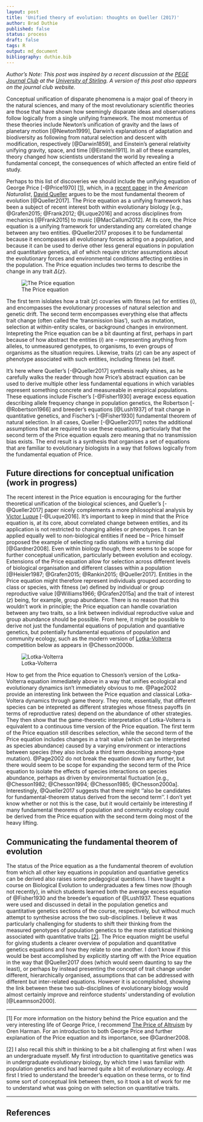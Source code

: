```yaml
---
layout: post
title: 'Unified theory of evolution: thoughts on Queller (2017)'
author: Brad Duthie
published: false
status: process
draft: false
tags: R
output: md_document
bibliography: duthie.bib
---
```


*Author's Note: This post was inspired by a recent discussion at the [PEGE Journal Club](https://pegejournalclub.wordpress.com/) at the [University of Stirling](https://www.stir.ac.uk/). A version of this post also appears on the journal club website.*

Conceptual unification of disparate phenomena is a major goal of theory in the natural sciences, and many of the most revolutionary scientific theories are those that have shown how seemingly disparate ideas and observations follow logically from a single unifying framework. The most momentus of these theories include Newton's unification of gravity and the laws of planetary motion [@Newton1999], Darwin's explanations of adaptation and biodiversity as following from natural selection and descent with modification, respectively [@Darwin1859], and Einstein's general relativity unifying gravity, space, and time [@Einstein1911]. In all of these examples, theory changed how scientists understand the world by revealing a fundamental concept, the consequences of which affected an entire field of study.

Perhaps to this list of discoveries we should include the unifying equation of George Price [-@Price1970] [[1]](#foot1), which, in a [recent paper](http://www.journals.uchicago.edu/doi/abs/10.1086/690937) in the *American Naturalist*, [David Queller](https://wubio.wustl.edu/Queller) argues to be the most fundamental theorem of evolution [@Queller2017]. The Price equation as a unifying framework has been a subject of recent interest both within evolutionary biology [e.g., @Grafen2015; @Frank2012; @Luque2016] and across disciplines from mechanics [@Frank2015] to music [@MacCallum2012]. At its core, the Price equation is a unifying framework for understanding any correlated change between any two entities. @Queller2017 proposes it to be fundamental because it encompasses all evolutionary forces acting on a population, and because it can be used to derive other less general equations in population and quantitative genetics, all of which require stricter assumptions about the evolutionary forces and environmental conditions affecting entities in the population. The Price equation includes two terms to describe the change in any trait $\Delta${*z*}. 

![The Price equation](https://raw.githubusercontent.com/bradduthie/blog/gh-pages/figures/price_eqn.png?token=AFSziT6NTazZoU8w7S4HeM_lbgyfkBxMks5ZCb6IwA%3D%3D)

The first term islolates how a trait (*z*) covaries with fitness (*w*) for entities (*i*), and encompasses the evolutionary processes of natural selection and genetic drift. The second term encompasses everything else that affects trait change (often called the 'transmission bias'), such as mutation, selection at within-entity scales, or background changes in environment. Intepreting the Price equation can be a bit daunting at first, perhaps in part because of how abstract the entities (*i*) are -- representing anything from alleles, to unmeasured genotypes, to organisms, to even groups of organisms as the situation requires. Likewise, traits (*z*) can be any aspect of phenotype associated with such entities, including fitness (*w*) itself.

It's here where Queller's [-@Queller2017] synthesis really shines, as he carefully walks the reader through how Price's abstract equation can be used to derive multiple other less fundamental equations in which variables represent something concrete and measureable in empirical populations. These equations include Fischer's [-@Fisher1930] average excess equation describing allele frequency change in population genetics, the Robertson [-@Robertson1966] and breeder's equations [@Lush1937] of trait change in quantitative genetics, and Fischer's [-@Fisher1930] fundamental theorem of natural selection. In all cases, Queller [-@Queller2017] notes the additional assumptions that are required to use these equations, particularly that the second term of the Price equation equals zero meaning that no transmission bias exists. The end result is a synthesis that organises a set of equations that are familiar to evolutionary biologists in a way that follows logically from the fundamental equation of Price. 

Future directions for conceptual unification (**work in progress**)
--------------------------------------------------------------------------------

The recent interest in the Price equation is encouraging for the further theoretical unification of the biological sciences, and Queller's [-@Queller2017] paper nicely complements a more philosophical analysis by [Victor Luque](https://victorjluque.wordpress.com/) [-@Luque2016]. It's important to keep in mind that the Price equation is, at its core, about correlated change between entities, and its application is not restricted to changing alleles or phenotypes. It can be applied equally well to non-biological entities if need be -- Price himself proposed the example of selecting radio stations with a turning dial [@Gardner2008]. Even within biology though, there seems to be scope for further conceptual unification, particularly between evolution and ecology. Extensions of the Price equation allow for selection across different levels of biological organisation and different classes within a population [@Heisler1987; @Grafen2015; @Rankin2015; @Queller2017]. Entities in the Price equation might therefore represent individuals grouped according to class or species, with fitness (*w*) defined by individual or group reproductive value [@Williams1966; @Grafen2015a] and the trait of interest (*z*) being, for example, group abundance. There is no reason that this wouldn't work in principle; the Price equation can handle covariation between any two traits, so a link between individual reproductive value and group abundance should be possible. From here, it might be possible to derive not just the fundamental equations of population and quantiative genetics, but potentially fundamental equations of population and community ecology, such as the modern version of [Lotka-Volterra](https://en.wikipedia.org/wiki/Lotka%E2%80%93Volterra_equations) competition below as appears in @Chesson2000b.

![Lotka-Volterra](https://raw.githubusercontent.com/bradduthie/blog/gh-pages/figures/modern_LV.png?token=AFSziXsygmP_wIf7J0-jQXCZ583x8XmQks5ZCgVDwA%3D%3D)

How to get from the Price equation to Chesson's version of the Lotka-Volterra equation immediately above in a way that unifies ecological and evolutionary dynamics isn't immediately obvious to me. @Page2002 provide an interesting link between the Price equation and classical Lotka-Voltera dynamics through game theory. They note, essentially, that different species can be intepreted as different strategies whose fitness payoffs (in terms of reproductive rates) depend on the abundance of other strategies. They then show that the game-theoretic interpretation of Lotka-Volterra is equivalent to a continuous time version of the Price equation. The first term of the Price equation still describes selection, while the second term of the Price equation includes changes in a trait value (which can be interpreted as species abundance) caused by a varying environment or interactions between species (they also include a third term describing among-type mutation). @Page2002 do not break the equation down any further, but there would seem to be scope for expanding the second term of the Price equation to isolate the effects of species interactions on species abundance, perhaps as driven by environmental fluctuation [e.g., @Chesson1982; @Chesson1994; @Chesson1985; @Chesson2000a]. Interestingly, @Queller2017 suggests that there might ''also be candidates for fundamental-theorem status derived from the second term''. I don't yet know whether or not this is the case, but it would certainly be interesting if many fundamental theorems of population and community ecology could be derived from the Price equation with the second term doing most of the heavy lifting. 

Communicating the fundamental theorem of evolution
--------------------------------------------------------------------------------

The status of the Price equation as a the fundamental theorem of evolution from which all other key equations in population and quantiative genetics can be derived also raises some pedagogical questions. I have taught a course on Biological Evolution to undergraduates a few times now (though not recently), in which students learned both the average excess equation of @Fisher1930 and the breeder's equation of @Lush1937. These equations were used and discussed in detail in the population genetics and quantitative genetics sections of the course, respectively, but without much attempt to synthesise across the two sub-disciplines. I believe it was particularly challenging for students to shift their thinking from the measured genotypes of population genetics to the more statistical thinking associated with quantitative traits [[2]](#foot2). The Price equation might be useful for giving students a clearer overview of population and quantitative genetics equations and how they relate to one another. I don't know if this would be best accomplished by explicitly starting off with the Price equation in the way that @Queller2017 does (which would seem daunting to say the least), or perhaps by instead presenting the concept of trait change under different, hierarchically organised, assumptions that can be addressed with different but inter-related equations. However it is accomplished, showing the link between these two sub-disciplines of evolutionary biology would almost certainly improve and reinforce students' understanding of evolution [@Leamnson2000].


********************************************************************************

<a name="foot1">[1]</a> For more information on the history behind the Price equation and the very interesting life of George Price, I recommend [The Price of Altruism](https://www.amazon.co.uk/Price-Altruism-George-Origins-Kindness/dp/0099531666) by Oren Harman. For an introduction to both George Price and further explanation of the Price equation and its importance, see @Gardner2008.

<a name="foot2">[2]</a> I also recall this shift in thinking to be a bit challenging at first when I was an undergraduate myself. My first introduction to quantitative genetics was in undergraduate evolutionary biology, by which time I was familiar with population genetics and had learned quite a bit of evolutionary ecology. At first I tried to understand the breeder's equation on these terms, or to find some sort of conceptual link between them, so it took a bit of work for me to understand what was going on with selection on quantitative traits. 

********************************************************************************

References
--------------------------------------------------------------------------------




<!---  The second term seems particularly important because it includes non-additive effects and feedbacks, as Queller notes in the context of includive fitness theory. THese would be important for understanding community dynamics. ---> 